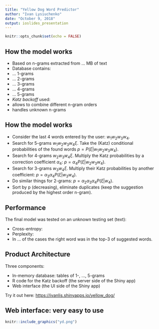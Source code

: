 ```yaml
---
title: "Yellow Dog Word Predictor"
author: "Ivan Lysiuchenko"
date: "October 9, 2018"
output: ioslides_presentation
---
```


```r
knitr::opts_chunk$set(echo = FALSE)
```

## How the model works

- Based on n-grams extracted from ... MB of text
- Database contains:
 - ... 1-grams
 - ... 2-grams
 - ... 3-grams
 - ... 4-grams
 - ... 5-grams
- *Katz backoff* used:
 - allows to combine different n-gram orders
 - handles unknown n-grams

## How the model works

- Consider the last 4 words entered by the user: $w_{1}w_{2}w_{3}w_{4}$.
- Search for 5-grams $w_{1}w_{2}w_{3}w_{4}\xi$.
Take the (Katz) conditional probabilities of the found words
$p = P(\xi | w_{1}w_{2}w_{3}w_{4})$.
- Search for 4-grams $w_{2}w_{3}w_{4}\xi$.
Multiply the Katz probabilities by a correction coefficient $\alpha_{4}$: $p = \alpha_{4}P(\xi | w_{2}w_{3}w_{4})$.
- Search for 3-grams $w_{3}w_{4}\xi$.
Multiply their Katz probabilities by another coefficient: $p = \alpha_{3}\alpha_{4}P(\xi | w_{3}w_{4})$.
- Do similar things for 2-grams: $p = \alpha_{2}\alpha_{3}\alpha_{4}P(\xi | w_{4})$.
- Sort by p (decreasing), eliminate duplicates (keep the suggestion produced by the highest order n-gram).

## Performance

The final model was tested on an unknown testing set (text):

- Cross-entropy:
- Perplexity:
- In ... of the cases the right word was in the top-3 
of suggested words.

## Product Architecture

Three components:

- In-memory database: tables of 1-, ..., 5-grams
- R code for the Katz backoff (the server side of the Shiny app)
- Web interface (the UI side of the Shiny app)

Try it out here: [https://ivanlis.shinyapps.io/yellow_dog/](https://ivanlis.shinyapps.io/yellow_dog/)

## Web interface: very easy to use

```r
knitr::include_graphics("yd.png")
```
